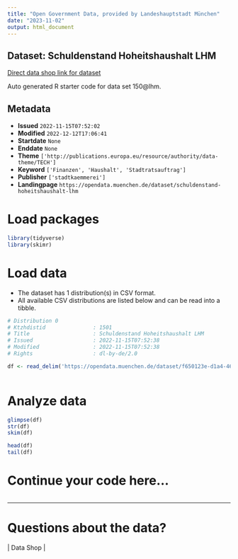 ```yaml
---
title: "Open Government Data, provided by Landeshauptstadt München"
date: "2023-11-02"
output: html_document
---
```


## Dataset: Schuldenstand Hoheitshaushalt LHM

[Direct data shop link for dataset](https://opendata.muenchen.de/dataset/schuldenstand-hoheitshaushalt-lhm)

Auto generated R starter code for data set 150@lhm.

## Metadata

- **Issued** `2022-11-15T07:52:02`
- **Modified** `2022-12-12T17:06:41`
- **Startdate** `None`
- **Enddate** `None`
- **Theme** `['http://publications.europa.eu/resource/authority/data-theme/TECH']`
- **Keyword** `['Finanzen', 'Haushalt', 'Stadtratsauftrag']`
- **Publisher** `['stadtkaemmerei']`
- **Landingpage** `https://opendata.muenchen.de/dataset/schuldenstand-hoheitshaushalt-lhm`


# Load packages

```r

library(tidyverse)
library(skimr)

```

# Load data

-   The dataset has 1 distribution(s) in CSV format.
-   All available CSV distributions are listed below and can be read into a tibble.

```r

# Distribution 0
# Ktzhdistid               : 1501
# Title                    : Schuldenstand Hoheitshaushalt LHM
# Issued                   : 2022-11-15T07:52:38
# Modified                 : 2022-11-15T07:52:38
# Rights                   : dl-by-de/2.0

df <- read_delim('https://opendata.muenchen.de/dataset/f650123e-d1a4-46d5-9d0a-43b5bbfd4502/resource/e34bcccf-6fe0-45a5-be4d-e08feb4acc6e/download/03_ska_schuldenstand.csv')



```

# Analyze data

```r

glimpse(df)
str(df)
skim(df)

head(df)
tail(df)

```

# Continue your code here...

```r

```

------------------------------------------------------------------------

# Questions about the data?

 | Data Shop | 
